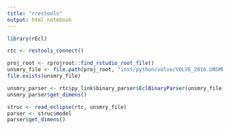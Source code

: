 ```yaml
---
title: "rrestools"
output: html_notebook
---
```



```r
library(rEcl)

rtc <- restools_connect()
```

```r
proj_root <- rprojroot::find_rstudio_root_file()
unsmry_file <- file.path(proj_root, "inst/python/volve/VOLVE_2016.UNSMRY")
file.exists(unsmry_file)
```


```r
unsmry_parser <- rtc$py_link$binary_parser$EclBinaryParser(unsmry_file)
unsmry_parser$get_dimens()
```


```r
struc <- read_eclipse(rtc, unsmry_file)
parser <- struc$model
parser$get_dimens()
```




